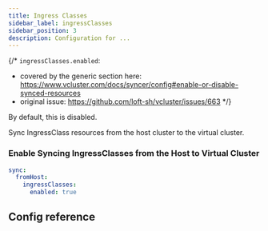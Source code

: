 ```yaml
---
title: Ingress Classes
sidebar_label: ingressClasses
sidebar_position: 3
description: Configuration for ...
---
```



{/*
`ingressClasses.enabled`:
- covered by the generic section here: https://www.vcluster.com/docs/syncer/config#enable-or-disable-synced-resources
- original issue: https://github.com/loft-sh/vcluster/issues/663
*/}

By default, this is disabled. 

Sync IngressClass resources from the host cluster to the virtual cluster. 

### Enable Syncing IngressClasses from the Host to Virtual Cluster


```YAML
sync:
  fromHost:
    ingressClasses:
      enabled: true
```

## Config reference

<EnableSwitch/>
